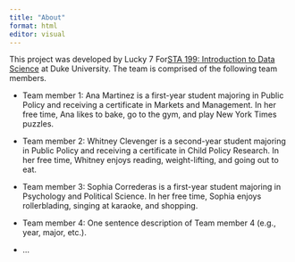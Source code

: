 ```yaml
---
title: "About"
format: html
editor: visual
---
```


This project was developed by Lucky 7 For[STA 199: Introduction to Data Science](https://sta199-s23-2.github.io/) at Duke University. The team is comprised of the following team members.

-   Team member 1: Ana Martinez is a first-year student majoring in Public Policy and receiving a certificate in Markets and Management. In her free time, Ana likes to bake, go to the gym, and play New York Times puzzles.

-   Team member 2: Whitney Clevenger is a second-year student majoring in Public Policy and receiving a certificate in Child Policy Research. In her free time, Whitney enjoys reading, weight-lifting, and going out to eat.  

-   Team member 3: Sophia Correderas is a first-year student majoring in Psychology and Political Science. In her free time, Sophia enjoys rollerblading, singing at karaoke, and shopping.

-   Team member 4: One sentence description of Team member 4 (e.g., year, major, etc.).

-   ...
